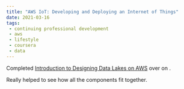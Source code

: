 ```yaml
---
title: "AWS IoT: Developing and Deploying an Internet of Things"
date: 2021-03-16
tags:
 - continuing professional development
 - aws
 - lifestyle
 - coursera
 - data
---
```




Completed [Introduction to Designing Data Lakes on AWS](https://www.coursera.org/account/accomplishments/verify/BS3PSPLCKT5T)
over on <Coursera/>.

Really helped to see how all the components fit together.

